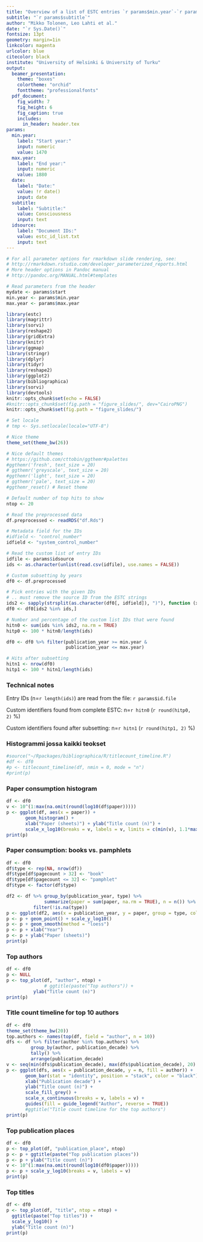```yaml
---
title: "Overview of a list of ESTC entries `r params$min.year`-`r params$max.year`"
subtitle: "`r params$subtitle`"
author: "Mikko Tolonen, Leo Lahti et al."
date: "`r Sys.Date()`"
fontsize: 13pt
geometry: margin=1in
linkcolor: magenta
urlcolor: blue
citecolor: black
institute: "University of Helsinki & University of Turku"
output: 
  beamer_presentation:
    theme: "boxes"
    colortheme: "orchid"
    fonttheme: "professionalfonts"
  pdf_document:
    fig_width: 7
    fig_height: 6
    fig_caption: true
    includes:
      in_header: header.tex
params:
  min.year: 
    label: "Start year:"
    input: numeric
    value: 1470
  max.year: 
    label: "End year:"
    input: numeric
    value: 1880
  date: 
    label: "Date:"
    value: !r date()
    input: date
  subtitle: 
    label: "Subtitle:"
    value: Consciousness
    input: text
  idsource: 
    label: "Document IDs:"
    value: estc_id_list.txt
    input: text
---
```


```r
# For all parameter options for rmarkdown slide rendering, see:
# http://rmarkdown.rstudio.com/developer_parameterized_reports.html
# More header options in Pandoc manual
# http://pandoc.org/MANUAL.html#templates

# Read parameters from the header
mydate <- params$start
min.year <- params$min.year
max.year <- params$max.year

library(estc)
library(magrittr)
library(sorvi)
library(reshape2)
library(gridExtra)
library(knitr)
library(ggmap)
library(stringr)
library(dplyr)
library(tidyr)
library(reshape2)
library(ggplot2)
library(bibliographica)
library(sorvi)
library(devtools)
knitr::opts_chunk$set(echo = FALSE)
#knitr::opts_chunk$set(fig.path = "figure_slides/", dev="CairoPNG")
knitr::opts_chunk$set(fig.path = "figure_slides/")

# Set locale
# tmp <- Sys.setlocale(locale="UTF-8") 

# Nice theme
theme_set(theme_bw(26))

# Nice default themes
# https://github.com/cttobin/ggthemr#palettes
#ggthemr('fresh', text_size = 20)
# ggthemr('greyscale', text_size = 20)
#ggthemr('light', text_size = 20)
# ggthemr('pale', text_size = 20)
#ggthemr_reset() # Reset theme

# Default number of top hits to show
ntop <- 20
```


```r
# Read the preprocessed data
df.preprocessed <- readRDS("df.Rds")

# Metadata field for the IDs
#idfield <- "control_number"
idfield <- "system_control_number"

# Read the custom list of entry IDs
idfile <- params$idsource
ids <- as.character(unlist(read.csv(idfile), use.names = FALSE))

# Custom subsetting by years
df0 <- df.preprocessed

# Pick entries with the given IDs
# .. must remove the source ID from the ESTC strings
ids2 <- sapply(strsplit(as.character(df0[, idfield]), ")"), function (xi) {xi[[length(xi)]]})
df0 <- df0[ids2 %in% ids,]

# Number and percentage of the custom list IDs that were found
hitn0 <- sum(ids %in% ids2, na.rm = TRUE)
hitp0 <- 100 * hitn0/length(ids)

df0 <- df0 %>% filter(publication_year >= min.year &
			          publication_year <= max.year)

# Hits after subsetting
hitn1 <- nrow(df0)
hitp1 <- 100 * hitn1/length(ids)
```

### Technical notes

Entry IDs (n=`r length(ids)`) are read from the file:  `r params$id.file`

Custom identifiers found from complete ESTC: n=`r hitn0` (`r round(hitp0, 2)` %)

Custom identifiers found after subsetting: n=`r hitn1` (`r round(hitp1, 2)` %) 




### Histogrammi jossa kaikki teokset


```r
#source("~/Rpackages/bibliographica/R/titlecount_timeline.R")
#df <- df0
#p <- titlecount_timeline(df, nmin = 0, mode = "n") 
#print(p)
```


### Paper consumption histogram

```r
df <- df0
v <- 10^(1:max(na.omit(round(log10(df$paper)))))
p <- ggplot(df, aes(x = paper)) +
       geom_histogram() +
       xlab("Paper (sheets)") + ylab("Title count (n)") +
       scale_x_log10(breaks = v, labels = v, limits = c(min(v), 1.1*max(v))) 
print(p)       
```



### Paper consumption: books vs. pamphlets

```r
df <- df0
df$type <- rep(NA, nrow(df))
df$type[df$pagecount > 32] <- "book"
df$type[df$pagecount <= 32] <- "pamphlet"
df$type <- factor(df$type)

df2 <- df %>% group_by(publication_year, type) %>%
              summarize(paper = sum(paper, na.rm = TRUE), n = n()) %>%
	      filter(!is.na(type))
p <- ggplot(df2, aes(x = publication_year, y = paper, group = type, color = type))
p <- p + geom_point() + scale_y_log10() 
p <- p + geom_smooth(method = "loess")
p <- p + xlab("Year")
p <- p + ylab("Paper (sheets)")
print(p)
```


### Top authors

```r
df <- df0
p <- NULL
p <- top_plot(df, "author", ntop) +
     		  # ggtitle(paste("Top authors")) +
		  ylab("Title count (n)")
print(p)
```


### Title count timeline for top 10 authors

```r
df <- df0
theme_set(theme_bw(20))
top.authors <- names(top(df, field = "author", n = 10))
dfs <- df %>% filter(author %in% top.authors) %>%
     	 group_by(author, publication_decade) %>%
     	 tally() %>%
     	 arrange(publication_decade)
v <- seq(min(dfs$publication_decade), max(dfs$publication_decade), 20)
p <- ggplot(dfs, aes(x = publication_decade, y = n, fill = author)) +
       geom_bar(stat = "identity", position = "stack", color = "black") +
       xlab("Publication decade") +
       ylab("Title count (n)") +
       scale_fill_grey() +
       scale_x_continuous(breaks = v, labels = v) +
       guides(fill = guide_legend("Author", reverse = TRUE)) 
       #ggtitle("Title count timeline for the top authors")
print(p)
```



### Top publication places

```r
df <- df0
p <- top_plot(df, "publication_place", ntop)
p <- p + ggtitle(paste("Top publication places"))
p <- p + ylab("Title count (n)")
v <- 10^(1:max(na.omit(round(log10(df0$paper)))))
p <- p + scale_y_log10(breaks = v, labels = v)
print(p)
```



### Top titles

```r
df <- df0
p <- top_plot(df, "title", ntop = ntop) +
  ggtitle(paste("Top titles")) +
  scale_y_log10() +
  ylab("Title count (n)")
print(p)
```








